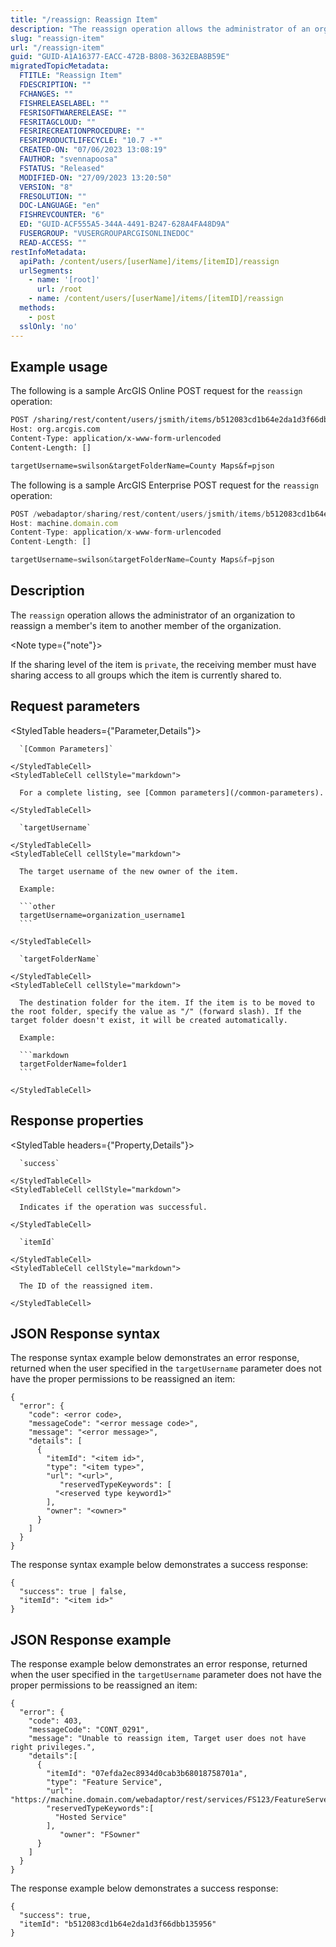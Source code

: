 ```yaml
---
title: "/reassign: Reassign Item"
description: "The reassign operation allows the administrator of an organization to reassign a member's item to another member of the organization."
slug: "reassign-item"
url: "/reassign-item"
guid: "GUID-A1A16377-EACC-472B-B808-3632EBA8B59E"
migratedTopicMetadata:
  FTITLE: "Reassign Item"
  FDESCRIPTION: ""
  FCHANGES: ""
  FISHRELEASELABEL: ""
  FESRISOFTWARERELEASE: ""
  FESRITAGCLOUD: ""
  FESRIRECREATIONPROCEDURE: ""
  FESRIPRODUCTLIFECYCLE: "10.7 -*"
  CREATED-ON: "07/06/2023 13:08:19"
  FAUTHOR: "svennapoosa"
  FSTATUS: "Released"
  MODIFIED-ON: "27/09/2023 13:20:50"
  VERSION: "8"
  FRESOLUTION: ""
  DOC-LANGUAGE: "en"
  FISHREVCOUNTER: "6"
  ED: "GUID-ACF555A5-344A-4491-B247-628A4FA48D9A"
  FUSERGROUP: "VUSERGROUPARCGISONLINEDOC"
  READ-ACCESS: ""
restInfoMetadata:
  apiPath: /content/users/[userName]/items/[itemID]/reassign
  urlSegments:
    - name: '[root]'
      url: /root
    - name: /content/users/[userName]/items/[itemID]/reassign
  methods:
    - post
  sslOnly: 'no'
---
```


## Example usage

The following is a sample ArcGIS Online POST request for the `reassign` operation:

```markdown
POST /sharing/rest/content/users/jsmith/items/b512083cd1b64e2da1d3f66dbb135956/reassign HTTP/1.1
Host: org.arcgis.com
Content-Type: application/x-www-form-urlencoded
Content-Length: []

targetUsername=swilson&targetFolderName=County Maps&f=pjson
```

The following is a sample ArcGIS Enterprise POST request for the `reassign` operation:

```javascript
POST /webadaptor/sharing/rest/content/users/jsmith/items/b512083cd1b64e2da1d3f66dbb135956/reassign HTTP/1.1
Host: machine.domain.com
Content-Type: application/x-www-form-urlencoded
Content-Length: []

targetUsername=swilson&targetFolderName=County Maps&f=pjson
``` 

## Description

The `reassign` operation allows the administrator of an organization to reassign a member's item to another member of the organization.

<Note type={"note"}>

If the sharing level of the item is `private`, the receiving member must have sharing access to all groups which the item is currently shared to.

</Note>

## Request parameters

<StyledTable headers={"Parameter,Details"}>
  <StyledTableRow>
    <StyledTableCell cellStyle="markdown">

      `[Common Parameters]` 

    </StyledTableCell>
    <StyledTableCell cellStyle="markdown">

      For a complete listing, see [Common parameters](/common-parameters). 

    </StyledTableCell>
  </StyledTableRow>
  <StyledTableRow>
    <StyledTableCell cellStyle="markdown">

      `targetUsername` 

    </StyledTableCell>
    <StyledTableCell cellStyle="markdown">

      The target username of the new owner of the item.

      Example:

      ```other
      targetUsername=organization_username1
      ```

    </StyledTableCell>
  </StyledTableRow>
  <StyledTableRow>
    <StyledTableCell cellStyle="markdown">

      `targetFolderName` 

    </StyledTableCell>
    <StyledTableCell cellStyle="markdown">

      The destination folder for the item. If the item is to be moved to the root folder, specify the value as "/" (forward slash). If the target folder doesn't exist, it will be created automatically. 

      Example:

      ```markdown
      targetFolderName=folder1
      ```

    </StyledTableCell>
  </StyledTableRow>
</StyledTable>

## Response properties

<StyledTable headers={"Property,Details"}>
  <StyledTableRow>
    <StyledTableCell cellStyle="markdown">

      `success` 

    </StyledTableCell>
    <StyledTableCell cellStyle="markdown">

      Indicates if the operation was successful.

    </StyledTableCell>
  </StyledTableRow>
  <StyledTableRow>
    <StyledTableCell cellStyle="markdown">

      `itemId` 

    </StyledTableCell>
    <StyledTableCell cellStyle="markdown">
    
      The ID of the reassigned item.

    </StyledTableCell>
  </StyledTableRow>
</StyledTable>

## JSON Response syntax

The response syntax example below demonstrates an error response, returned when the user specified in the `targetUsername` parameter does not have the proper permissions to be reassigned an item:

```other
{
  "error": {
    "code": <error code>,
    "messageCode": "<error message code>",
    "message": "<error message>",
    "details": [
      {
        "itemId": "<item id>",
        "type": "<item type>",
        "url": "<url>",
	       "reservedTypeKeywords": [
          "<reserved type keyword1>"
        ],
        "owner": "<owner>"
      }
    ]
  }
}
```

The response syntax example below demonstrates a success response:

```other
{
  "success": true | false,
  "itemId": "<item id>"
}
``` 

## JSON Response example

The response example below demonstrates an error response, returned when the user specified in the `targetUsername` parameter does not have the proper permissions to be reassigned an item:

```other
{
  "error": {
    "code": 403,
    "messageCode": "CONT_0291",
    "message": "Unable to reassign item, Target user does not have right privileges.",
    "details":[
      {
        "itemId": "07efda2ec8934d0cab3b68018758701a",
        "type": "Feature Service",
        "url": "https://machine.domain.com/webadaptor/rest/services/FS123/FeatureServer",
        "reservedTypeKeywords":[
          "Hosted Service"
        ],
	       "owner": "FSowner"
      }
    ]
  }
}
``` 

The response example below demonstrates a success response:

```other
{
  "success": true,
  "itemId": "b512083cd1b64e2da1d3f66dbb135956"
}
```

 
